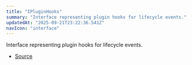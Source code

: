 ```yaml
---
title: "IPluginHooks"
summary: "Interface representing plugin hooks for lifecycle events."
updatedAt: "2025-09-21T23:22:36.541Z"
navIcon: "interface"
---
```



Interface representing plugin hooks for lifecycle events.

<Table data={{ headers: [{"content":"Property","key":"property","sortable":true},{"content":"Type","key":"type","sortable":true},{"content":"Value","key":"value","sortable":true},{"content":"Description","key":"description"}], rows: [["afterExport","[any](https://developer.mozilla.org/en-US/docs/Web/JavaScript/Reference/Global_Objects/Object)","\\-","-"],["afterRender","[any](https://developer.mozilla.org/en-US/docs/Web/JavaScript/Reference/Global_Objects/Object)","\\-","-"],["beforeExport","[any](https://developer.mozilla.org/en-US/docs/Web/JavaScript/Reference/Global_Objects/Object)","\\-","-"],["beforeRender","[any](https://developer.mozilla.org/en-US/docs/Web/JavaScript/Reference/Global_Objects/Object)","\\-","-"],["onAnimationFrame","[any](https://developer.mozilla.org/en-US/docs/Web/JavaScript/Reference/Global_Objects/Object)","\\-","-"],["onCanvasCreated","[any](https://developer.mozilla.org/en-US/docs/Web/JavaScript/Reference/Global_Objects/Object)","\\-","-"],["onError","[any](https://developer.mozilla.org/en-US/docs/Web/JavaScript/Reference/Global_Objects/Object)","\\-","-"],["onLayerAdded","[any](https://developer.mozilla.org/en-US/docs/Web/JavaScript/Reference/Global_Objects/Object)","\\-","-"],["onLayerModified","[any](https://developer.mozilla.org/en-US/docs/Web/JavaScript/Reference/Global_Objects/Object)","\\-","-"],["onLayerRemoved","[any](https://developer.mozilla.org/en-US/docs/Web/JavaScript/Reference/Global_Objects/Object)","\\-","-"],["onResize","[any](https://developer.mozilla.org/en-US/docs/Web/JavaScript/Reference/Global_Objects/Object)","\\-","-"]] }} />


- [Source](https://github.com/NMMTY/LazyCanvas/blob/ba4be40168e49b0348ae523995fc10eec8149d6c/packages/lazycanvas/src/structures/managers/PluginManager.ts#L69)